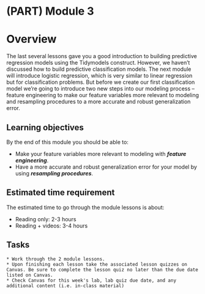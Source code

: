 # (PART) Module 3 {-}

# Overview

The last several lessons gave you a good introduction to building predictive regression models using the Tidymodels construct. However, we haven't discussed how to build predictive classification models. The next module will introduce logistic regression, which is very similar to linear regression but for classification problems.  But before we create our first classification model we're going to introduce two new steps into our modeling process -- feature engineering to make our feature variables more relevant to modeling and resampling procedures to a more accurate and robust generalization error.

## Learning objectives

By the end of this module you should be able to:

- Make your feature variables more relevant to modeling with ___feature engineering___.
- Have a more accurate and robust generalization error for your model by using ___resampling procedures___.

## Estimated time requirement

The estimated time to go through the module lessons is about:

* Reading only: 2-3 hours
* Reading + videos: 3-4 hours

## Tasks

```block
* Work through the 2 module lessons.
* Upon finishing each lesson take the associated lesson quizzes on Canvas. Be sure to complete the lesson quiz no later than the due date listed on Canvas.
* Check Canvas for this week's lab, lab quiz due date, and any additional content (i.e. in-class material)
```

